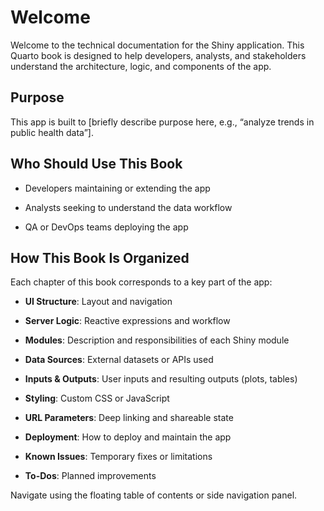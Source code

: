 # Welcome

Welcome to the technical documentation for the Shiny application. This Quarto book is designed to help developers, analysts, and stakeholders understand the architecture, logic, and components of the app.

## Purpose

This app is built to \[briefly describe purpose here, e.g., "analyze trends in public health data"\].

## Who Should Use This Book

-   Developers maintaining or extending the app

-   Analysts seeking to understand the data workflow

-   QA or DevOps teams deploying the app

## How This Book Is Organized

Each chapter of this book corresponds to a key part of the app:

-   **UI Structure**: Layout and navigation

-   **Server Logic**: Reactive expressions and workflow

-   **Modules**: Description and responsibilities of each Shiny module

-   **Data Sources**: External datasets or APIs used

-   **Inputs & Outputs**: User inputs and resulting outputs (plots, tables)

-   **Styling**: Custom CSS or JavaScript

-   **URL Parameters**: Deep linking and shareable state

-   **Deployment**: How to deploy and maintain the app

-   **Known Issues**: Temporary fixes or limitations

-   **To-Dos**: Planned improvements

Navigate using the floating table of contents or side navigation panel.
